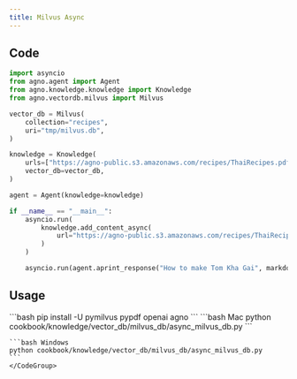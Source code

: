 ```yaml
---
title: Milvus Async
---
```


## Code

```python cookbook/knowledge/vector_db/milvus_db/async_milvus_db.py
import asyncio
from agno.agent import Agent
from agno.knowledge.knowledge import Knowledge
from agno.vectordb.milvus import Milvus

vector_db = Milvus(
    collection="recipes",
    uri="tmp/milvus.db",
)

knowledge = Knowledge(
    urls=["https://agno-public.s3.amazonaws.com/recipes/ThaiRecipes.pdf"],
    vector_db=vector_db,
)

agent = Agent(knowledge=knowledge)

if __name__ == "__main__":
    asyncio.run(
        knowledge.add_content_async(
            url="https://agno-public.s3.amazonaws.com/recipes/ThaiRecipes.pdf"
        )
    )

    asyncio.run(agent.aprint_response("How to make Tom Kha Gai", markdown=True))
```

## Usage

<Steps>
  <Snippet file="create-venv-step.mdx" />

  <Step title="Install libraries">
    ```bash
    pip install -U pymilvus pypdf openai agno
    ```
  </Step>

  <Step title="Run Agent">
    <CodeGroup>
    ```bash Mac
    python cookbook/knowledge/vector_db/milvus_db/async_milvus_db.py
    ```

    ```bash Windows
    python cookbook/knowledge/vector_db/milvus_db/async_milvus_db.py
    ```
    </CodeGroup>
  </Step>
</Steps>